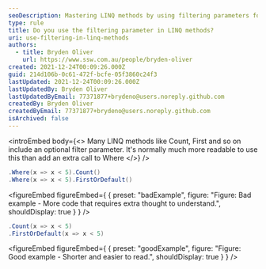 ```yaml
---
seoDescription: Mastering LINQ methods by using filtering parameters for efficient and readable code.
type: rule
title: Do you use the filtering parameter in LINQ methods?
uri: use-filtering-in-linq-methods
authors:
  - title: Bryden Oliver
    url: https://www.ssw.com.au/people/bryden-oliver
created: 2021-12-24T00:09:26.000Z
guid: 214d106b-0c61-472f-bcfe-05f3860c24f3
lastUpdated: 2021-12-24T00:09:26.000Z
lastUpdatedBy: Bryden Oliver
lastUpdatedByEmail: 77371877+brydeno@users.noreply.github.com
createdBy: Bryden Oliver
createdByEmail: 77371877+brydeno@users.noreply.github.com
isArchived: false
---
```


<introEmbed
  body={<>
Many LINQ methods like Count, First and so on include an optional filter parameter. It's normally much more readable to use this than add an extra call to Where
  </>}
/>
```cs
.Where(x => x < 5).Count()
.Where(x => x < 5).FirstOrDefault()
```

<figureEmbed figureEmbed={ {
  preset: "badExample",
  figure: "Figure: Bad example - More code that requires extra thought to understand.",
  shouldDisplay: true
} } />


```cs
.Count(x => x < 5)
.FirstOrDefault(x => x < 5)
```

<figureEmbed figureEmbed={ {
  preset: "goodExample",
  figure: "Figure: Good example - Shorter and easier to read.",
  shouldDisplay: true
} } />
